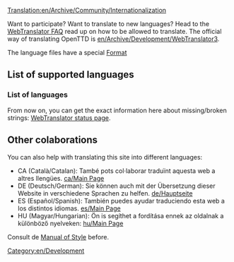 [[Translation:en/Archive/Community/Internationalization]]

[[Category:en/Development]]

Want to participate? Want to translate to new languages? Head to the [http://translator.openttd.org/en/faq WebTranslator FAQ] read up on how to be allowed to translate. The official way of translating OpenTTD is [[en/Archive/Development/WebTranslator3]].

The language files have a special [[en/Archive/Source/OpenTTDDevBlackBook/Format of langfiles|Format]]

=='''List of supported languages'''==

==='''List of languages'''===
From now on, you can get the exact information here about missing/broken strings:
[http://translator.openttd.org/status WebTranslator status page].

=='''Other colaborations'''==
You can also help with translating this site into different languages:

*CA (Català/Catalan): També pots col·laborar traduïnt aquesta web a altres llengües. [[ca/Main Page]] 
*DE (Deutsch/German): Sie können auch mit der Übersetzung dieser Website in verschiedene Sprachen zu helfen. [[de/Hauptseite]]
*ES (Español/Spanish): También puedes ayudar traduciendo esta web a los distintos idiomas. [[es/Main Page]]
*HU (Magyar/Hungarian): Ön is segíthet a fordítása ennek az oldalnak a különböző nyelveken: [[hu/Main Page]]

Consult de [[en/Wiki/Manual of Style#non-english-pages|Manual of Style]] before.